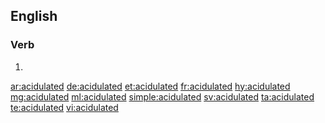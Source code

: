 ==English==

===Verb===
{{head|en|verb form}}

# {{en-past of|acidulate}}

[[ar:acidulated]]
[[de:acidulated]]
[[et:acidulated]]
[[fr:acidulated]]
[[hy:acidulated]]
[[mg:acidulated]]
[[ml:acidulated]]
[[simple:acidulated]]
[[sv:acidulated]]
[[ta:acidulated]]
[[te:acidulated]]
[[vi:acidulated]]